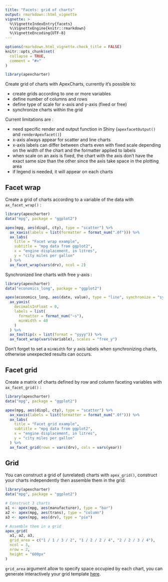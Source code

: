 ```yaml
---
title: "Facets: grid of charts"
output: rmarkdown::html_vignette
vignette: >
  %\VignetteIndexEntry{facets}
  %\VignetteEngine{knitr::rmarkdown}
  %\VignetteEncoding{UTF-8}
---
```


```r
options(rmarkdown.html_vignette.check_title = FALSE)
knitr::opts_chunk$set(
  collapse = TRUE,
  comment = "#>"
)
```

```r
library(apexcharter)
```


Create grid of charts with ApexCharts, currently it's possible to:

- create grids according to one or more variables
- define number of columns and rows
- define type of scale for x-axis and y-axis (fixed or free)
- synchronize charts within the grid

Current limitations are :

- need specific render and output function in Shiny (`apexfacetOutput()` and `renderApexfacet()`)
- x-axis always appear for scatter and line charts
- x-axis labels can differ between charts even with fixed scale depending on the width of the chart and the formatter applied to labels
- when scale on an axis is fixed, the chart with the axis don't have the exact same size than the other since the axis take space in the plotting area
- if legend is needed, it will appear on each charts


## Facet wrap

Create a grid of charts according to a variable of the data with `ax_facet_wrap()` :

```r
library(apexcharter)
data("mpg", package = "ggplot2")

apex(mpg, aes(displ, cty), type = "scatter") %>%
  ax_xaxis(labels = list(formatter = format_num(".0f"))) %>% 
  ax_labs(
    title = "Facet wrap example",
    subtitle = "mpg data from ggplot2",
    x = "engine displacement, in litres",
    y = "city miles per gallon"
  ) %>% 
  ax_facet_wrap(vars(drv), ncol = 2)
```


Synchronized line charts with free y-axis :

```r
library(apexcharter)
data("economics_long", package = "ggplot2")

apex(economics_long, aes(date, value), type = "line", synchronize = "sync-it") %>% 
  ax_yaxis(
    decimalsInFloat = 0,
    labels = list(
      formatter = format_num("~s"),
      minWidth = 40
    )
  ) %>%
  ax_tooltip(x = list(format = "yyyy")) %>% 
  ax_facet_wrap(vars(variable), scales = "free_y")
```

Don't forget to set a `minWidth` for y axis labels when synchronizing charts, otherwise unexpected results can occurs.



## Facet grid

Create a matrix of charts defined by row and column faceting variables with `ax_facet_grid()` :

```r
library(apexcharter)
data("mpg", package = "ggplot2")

apex(mpg, aes(displ, cty), type = "scatter") %>% 
  ax_xaxis(labels = list(formatter = format_num(".0f"))) %>% 
  ax_labs(
    title = "Facet grid example",
    subtitle = "mpg data from ggplot2",
    x = "engine displacement, in litres",
    y = "city miles per gallon"
  ) %>% 
  ax_facet_grid(rows = vars(drv), cols = vars(year))
```




## Grid

You can construct a grid of (unrelated) charts with `apex_grid()`, construct your charts independently then assemble them in the grid:

```r
library(apexcharter)
data("mpg", package = "ggplot2")

# Construct 3 charts
a1 <- apex(mpg, aes(manufacturer), type = "bar")
a2 <- apex(mpg, aes(trans), type = "column")
a3 <- apex(mpg, aes(drv), type = "pie")

# Assemble them in a grid
apex_grid(
  a1, a2, a3, 
  grid_area = c("1 / 1 / 3 / 2", "1 / 2 / 2 / 4", "2 / 2 / 3 / 4"),
  ncol = 3, 
  nrow = 2,
  height = "600px"
)
```


`grid_area` argument allow to specify space occupied by each chart, you can generate interactively your grid template [here](https://cssgrid-generator.netlify.app/).





